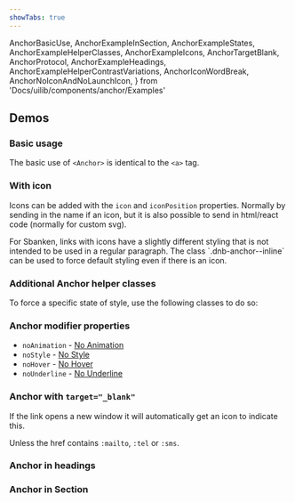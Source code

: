 ```yaml
---
showTabs: true
---
```


  AnchorBasicUse,
  AnchorExampleInSection,
  AnchorExampleStates,
  AnchorExampleHelperClasses,
  AnchorExampleIcons,
  AnchorTargetBlank,
  AnchorProtocol,
  AnchorExampleHeadings,
  AnchorExampleHelperContrastVariations,
  AnchorIconWordBreak,
  AnchorNoIconAndNoLaunchIcon,
} from 'Docs/uilib/components/anchor/Examples'

## Demos

### Basic usage

The basic use of `<Anchor>` is identical to the `<a>` tag.

<AnchorBasicUse />

### With icon

Icons can be added with the `icon` and `iconPosition` properties. Normally by sending in the name if an icon, but it is also possible to send in html/react code (normally for custom svg).

<VisibilityByTheme visible="sbanken">
  For Sbanken, links with icons have a slightly different styling that is
  not intended to be used in a regular paragraph. The class
  `.dnb-anchor--inline` can be used to force default styling even if there
  is an icon.
</VisibilityByTheme>

<AnchorExampleIcons />

### Additional Anchor helper classes

To force a specific state of style, use the following classes to do so:

<AnchorExampleHelperClasses />

### Anchor modifier properties

- `noAnimation` - <a href="/uilib/components/anchor" className="dnb-anchor dnb-anchor--no-animation">No Animation</a>
- `noStyle` - <a href="/uilib/components/anchor" className="dnb-anchor dnb-anchor--no-style">No Style</a>
- `noHover` - <a href="/uilib/components/anchor" className="dnb-anchor dnb-anchor--no-hover">No Hover</a>
- `noUnderline` - <a href="/uilib/components/anchor" className="dnb-anchor dnb-anchor--no-underline">No Underline</a>

### Anchor with `target="_blank"`

If the link opens a new window it will automatically get an icon to indicate this.

<AnchorTargetBlank />

Unless the href contains `:mailto`, `:tel` or `:sms`.

<AnchorProtocol />

### Anchor in headings

<AnchorExampleHeadings />

### Anchor in Section

<AnchorExampleInSection />

<VisibleWhenVisualTest>
  <AnchorExampleStates />
  <AnchorExampleHelperContrastVariations />
  <AnchorIconWordBreak />
  <AnchorNoIconAndNoLaunchIcon />
</VisibleWhenVisualTest>
